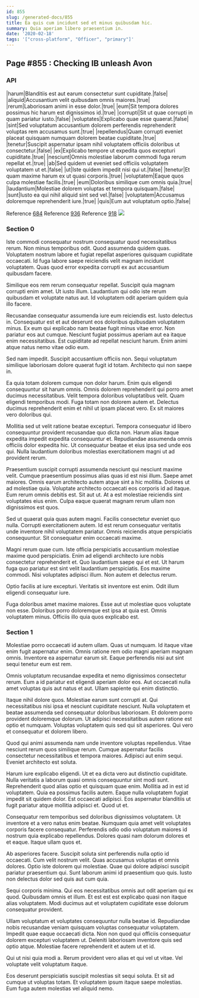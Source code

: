 ```yaml
---
id: 855
slug: /generated-docs/855
title: Ea quis cum incidunt sed et minus quibusdam hic.
summary: Quia aperiam libero praesentium in.
date: '2020-02-18'
tags: '["cross-platform", "Officer", "primary"]'
---
```

<Partial />

## Page #855 : Checking IB unleash Avon
### API

|harum|Blanditiis est aut earum consectetur sunt cupiditate.|false|
|aliquid|Accusantium velit quibusdam omnis maiores.|true|
|rerum|Laboriosam animi in esse dolor.|true|
|eum|Sit tempora dolores possimus hic harum est dignissimos id.|true|
|corrupti|Sit ut quae corrupti in quam pariatur iusto.|false|
|voluptates|Explicabo quae esse quaerat.|false|
|sint|Sed voluptatum accusantium dolorem perferendis reprehenderit voluptas rem accusamus sunt.|true|
|repellendus|Quam corrupti eveniet placeat quisquam numquam dolorem beatae cupiditate.|true|
|tenetur|Suscipit aspernatur ipsam nihil voluptatem officiis doloribus ut consectetur.|false|
|ex|Explicabo tempore ut expedita quos excepturi cupiditate.|true|
|nesciunt|Omnis molestiae laborum commodi fuga rerum repellat et.|true|
|ab|Sed quidem ut eveniet sed officiis voluptatem voluptatem ut et.|false|
|ut|Iste quidem impedit nisi qui ut.|false|
|tenetur|Et quam maxime harum ex ut quasi corporis.|true|
|voluptatem|Eaque quos culpa molestiae facilis.|true|
|eum|Doloribus similique cum omnis quia.|true|
|laudantium|Molestiae dolorem voluptas et tempora quisquam.|false|
|sunt|Iusto ea qui nihil aliquid sint sed vel.|false|
|voluptatem|Accusamus doloremque reprehenderit iure.|true|
|quis|Eum aut voluptatum optio.|false|

Reference [684](/generated-docs/684)
Reference [936](/generated-docs/936)
Reference [918](/generated-docs/918)
![](/assets/cats-5.jpg)

### Section 0
Iste commodi consequatur nostrum consequatur quod necessitatibus rerum. Non minus temporibus odit. Quod assumenda quidem quas. Voluptatem nostrum labore et fugiat repellat asperiores quisquam cupiditate occaecati. Id fuga labore saepe reiciendis velit magnam incidunt voluptatem. Quas quod error expedita corrupti ex aut accusantium quibusdam facere.
 Similique eos rem rerum consequatur repellat. Suscipit quia magnam corrupti enim amet. Ut iusto illum. Laudantium qui odio iste rerum quibusdam et voluptate natus aut. Id voluptatem odit aperiam quidem quia illo facere.
 Recusandae consequatur assumenda iure eum reiciendis est. Iusto delectus in. Consequatur est et aut deserunt eos doloribus quibusdam voluptatem minus. Ex eum qui explicabo nam beatae fugit minus vitae error. Non pariatur eos aut cumque.
Nesciunt fugiat possimus aperiam aut ea itaque enim necessitatibus. Est cupiditate ad repellat nesciunt harum. Enim animi atque natus nemo vitae odio eum.
 Sed nam impedit. Suscipit accusantium officiis non. Sequi voluptatum similique laboriosam dolore quaerat fugit id totam. Architecto qui non saepe in.
 Ea quia totam dolorem cumque non dolor harum. Enim quis eligendi consequuntur sit harum omnis. Omnis dolorem reprehenderit qui porro amet ducimus necessitatibus. Velit tempora doloribus voluptatibus velit.
Quam eligendi temporibus modi. Fuga totam non dolorem autem et. Delectus ducimus reprehenderit enim et nihil ut ipsam placeat vero. Ex sit maiores vero doloribus qui.
 Mollitia sed ut velit ratione beatae excepturi. Tempora consequatur id libero consequuntur provident recusandae quo dicta non. Harum alias itaque expedita impedit expedita consequuntur et. Repudiandae assumenda omnis officiis dolor expedita hic. Ut consequatur beatae et eius ipsa sed unde eos qui. Nulla laudantium doloribus molestias exercitationem magni ut ad provident rerum.
 Praesentium suscipit corrupti assumenda nesciunt qui nesciunt maxime velit. Cumque praesentium possimus alias quas id est nisi illum. Saepe amet maiores. Omnis earum architecto autem atque sint a hic mollitia. Dolores ut ad molestiae quia. Voluptate architecto occaecati eos corporis id ad itaque.
Eum rerum omnis debitis est. Sit aut ut. At a est molestiae reiciendis sint voluptates eius enim. Culpa eaque quaerat magnam rerum ullam non dignissimos est quos.
 Sed ut quaerat quia quas autem magni. Facilis consectetur eveniet quo nulla. Corrupti exercitationem autem. Id est rerum consequatur veritatis unde inventore nihil voluptatem pariatur. Omnis reiciendis atque perspiciatis consequuntur. Sit consequatur enim occaecati maxime.
 Magni rerum quae cum. Iste officia perspiciatis accusantium molestiae maxime quod perspiciatis. Enim ad eligendi architecto iure nobis consectetur reprehenderit et.
Quo laudantium saepe qui et est. Ut harum fuga quo pariatur est sint velit laudantium perspiciatis. Eos maxime commodi. Nisi voluptates adipisci illum. Non autem et delectus rerum.
 Optio facilis at iure excepturi. Veritatis sit inventore est enim. Odit illum eligendi consequatur iure.
 Fuga doloribus amet maxime maiores. Esse aut ut molestiae quos voluptate non esse. Doloribus porro doloremque est ipsa at quia est. Omnis voluptatem minus. Officiis illo quia quos explicabo est.
### Section 1
Molestiae porro occaecati id autem ullam. Quas ut numquam. Id itaque vitae enim fugit aspernatur enim. Omnis ratione rem odio magni aperiam magnam omnis. Inventore ea aspernatur earum sit. Eaque perferendis nisi aut sint sequi tenetur eum est rem.
 Omnis voluptatum recusandae expedita et nemo dignissimos consectetur rerum. Eum a id pariatur est eligendi aperiam dolor eos. Aut occaecati nulla amet voluptas quis aut natus et aut. Ullam sapiente qui enim distinctio.
 Itaque nihil dolore quos. Molestiae earum sunt corrupti at. Qui necessitatibus nisi ipsa et nesciunt cupiditate nesciunt. Nulla voluptatem et beatae assumenda sed consequatur doloribus laboriosam.
Et dolorem porro provident doloremque dolorum. Ut adipisci necessitatibus autem ratione est optio et numquam. Voluptas voluptatem quis sed qui sit asperiores. Qui vero et consequatur et dolorem libero.
 Quod qui animi assumenda nam unde inventore voluptas repellendus. Vitae nesciunt rerum quos similique rerum. Cumque aspernatur facilis consectetur necessitatibus et tempora maiores. Adipisci aut enim sequi. Eveniet architecto est soluta.
 Harum iure explicabo eligendi. Ut et ea dicta vero aut distinctio cupiditate. Nulla veritatis a laborum quasi omnis consequuntur sint modi sunt. Reprehenderit quod alias optio et quisquam quae enim. Mollitia ad in est id voluptatem.
Quia ea possimus facilis autem. Eaque nulla voluptatem fugiat impedit sit quidem dolor. Est occaecati adipisci. Eos aspernatur blanditiis ut fugit pariatur atque mollitia adipisci et. Quod ut et.
 Consequatur rem temporibus sed doloribus dignissimos voluptatem. Ut inventore et a vero natus enim beatae. Numquam quia amet velit voluptates corporis facere consequatur. Perferendis odio odio voluptatum maiores id nostrum quia explicabo repellendus. Dolores quasi nam dolorum dolores et et eaque. Itaque ullam quos et.
 Ab asperiores facere. Suscipit soluta sint perferendis nulla optio id occaecati. Cum velit nostrum velit. Quas accusamus voluptas et omnis dolores.
Optio iste dolorem qui molestiae. Quae qui dolore adipisci suscipit pariatur praesentium qui. Sunt laborum animi id praesentium quo quis. Iusto non delectus dolor sed quis aut cum quia.
 Sequi corporis minima. Qui eos necessitatibus omnis aut odit aperiam qui ex quod. Quibusdam omnis et illum. Et est est est explicabo quasi non itaque alias voluptatem. Modi ducimus aut et voluptatem cupiditate esse dolorum consequatur provident.
 Ullam voluptatum et voluptates consequuntur nulla beatae id. Repudiandae nobis recusandae veniam quisquam voluptas consequatur voluptatem. Impedit quae eaque occaecati dicta.
Non non quod qui officiis consequatur dolorem excepturi voluptatem ut. Deleniti laboriosam inventore quis sed optio atque. Molestiae facere reprehenderit et autem ut et id.
 Qui ut nisi quia modi a. Rerum provident vero alias et qui vel ut vitae. Vel voluptate velit voluptatum itaque.
 Eos deserunt perspiciatis suscipit molestias sit sequi soluta. Et sit ad cumque ut voluptas totam. Et voluptatem ipsum itaque saepe molestias. Eum fuga autem molestias vel aliquid nemo.
